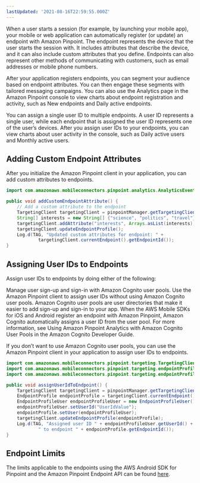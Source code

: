 ```yaml
---
lastUpdated: '2021-08-16T22:59:55.000Z'
---
```

When a user starts a session (for example, by launching your mobile app), your mobile or web application can automatically register (or update) an endpoint with Amazon Pinpoint. The endpoint represents the device that the user starts the session with. It includes attributes that describe the device, and it can also include custom attributes that you define. Endpoints can also represent other methods of communicating with customers, such as email addresses or mobile phone numbers.

After your application registers endpoints, you can segment your audience based on endpoint attributes. You can then engage these segments with tailored messaging campaigns. You can also use the Analytics page in the Amazon Pinpoint console to view charts about endpoint registration and activity, such as New endpoints and Daily active endpoints.

You can assign a single user ID to multiple endpoints. A user ID represents a single user, while each endpoint that is assigned the user ID represents one of the user’s devices. After you assign user IDs to your endpoints, you can view charts about user activity in the console, such as Daily active users and Monthly active users.

## Adding Custom Endpoint Attributes

After you initialize the Amazon Pinpoint client in your application, you can add custom attributes to endpoints.

<div id="java" class="tab-content current">

```java
import com.amazonaws.mobileconnectors.pinpoint.analytics.AnalyticsEvent;

public void addCustomEndpointAttribute() {
    // Add a custom attribute to the endpoint
    TargetingClient targetingClient = pinpointManager.getTargetingClient();
    String[] interests = new String[] {"science", "politics", "travel"};
    targetingClient.addAttribute("interests", Arrays.asList(interests));
    targetingClient.updateEndpointProfile();
    Log.d(TAG, "Updated custom attributes for endpoint: " +
            targetingClient.currentEndpoint().getEndpointId());
}
```
</div>

## Assigning User IDs to Endpoints
Assign user IDs to endpoints by doing either of the following:

Manage user sign-up and sign-in with Amazon Cognito user pools.
Use the Amazon Pinpoint client to assign user IDs without using Amazon Cognito user pools.
Amazon Cognito user pools are user directories that make it easier to add sign-up and sign-in to your app. When the AWS Mobile SDKs for iOS and Android register an endpoint with Amazon Pinpoint, Amazon Cognito automatically assigns a user ID from the user pool. For more information, see Using Amazon Pinpoint Analytics with Amazon Cognito User Pools in the Amazon Cognito Developer Guide.

If you don’t want to use Amazon Cognito user pools, you can use the Amazon Pinpoint client in your application to assign user IDs to endpoints.

<div id="java" class="tab-content current">

```java
import com.amazonaws.mobileconnectors.pinpoint.targeting.TargetingClient;
import com.amazonaws.mobileconnectors.pinpoint.targeting.endpointProfile.EndpointProfileUser;
import com.amazonaws.mobileconnectors.pinpoint.targeting.endpointProfile.EndpointProfile;

public void assignUserIdToEndpoint() {
    TargetingClient targetingClient = pinpointManager.getTargetingClient();
    EndpointProfile endpointProfile = targetingClient.currentEndpoint();
    EndpointProfileUser endpointProfileUser = new EndpointProfileUser();
    endpointProfileUser.setUserId("UserIdValue");
    endpointProfile.setUser(endpointProfileUser);
    targetingClient.updateEndpointProfile(endpointProfile);
    Log.d(TAG, "Assigned user ID " + endpointProfileUser.getUserId() +
            " to endpoint " + endpointProfile.getEndpointId());
}
```
</div>

## Endpoint Limits

The limits applicable to the endpoints using the AWS Android SDK for Pinpoint and the Amazon Pinpoint Endpoint API
can be found [here](https://docs.aws.amazon.com/pinpoint/latest/developerguide/limits.html#limits-endpoint).
